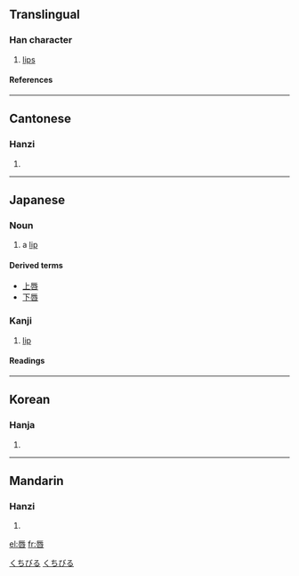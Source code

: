 {{see|脣}}

==Translingual==
===Han character===
{{Han char|rn=30|rad=口|as=07|sn=10|four=7160<sub>3</sub>|canj=一女口 (MVR)|ids=⿱[[辰]][[口]]}}
# [[lips]]
====References====
{{Han ref|kx=0191.320|dkj=03697|dj=0411.080|hdz=10627.070|uh=5507|ud=21767|bh=AE42|bd=44610}}
----

==Cantonese==
===Hanzi===
{{yue-hanzi|jyut=|y=seun4}}
# {{defn|Cantonese}}
----
==Japanese==
===Noun===
[[Category:1000_Japanese_basic_words|くちびる]]
{{ja-noun|k|hira=くちびる|rom=kuchibiru}}

#a [[lip]]
[[Category:ja:Anatomy|くちびる]]
====Derived terms====
*[[上唇]]
*[[下唇]]

===Kanji===
{{ja-kanji|grade=c|rs=口07}}
# [[lip]]
====Readings====
{{ja-readings|on=[[しん]] (shin)|kun=[[くちびる]] (kuchibiru)}}

----

==Korean==
===Hanja===
{{ko-hanja|hangeul=진|rv=jin|mr=chin}}
# {{defn|Korean}}
----
==Mandarin==
===Hanzi===
{{cmn-hanzi|pin=[[chún]] (chun2)|wg=ch'un<sup>2</sup>}}
# {{defn|Mandarin}}

[[el:唇]]
[[fr:唇]]